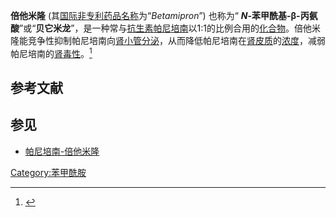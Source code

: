 {{medical}}
{{Drugbox
| IUPAC_name        = 3-(benzoylamino)propanoic acid<br />N-苯甲酰基-β-丙氨酸
| image             =  Betamipron.svg
| CAS_number        = 3440-28-6
| CAS_supplemental  =
| CAS_number_Ref = {{cascite|correct|??}}
| ATC_prefix        = J01
| ATC_suffix        = DH55
| ATC_supplemental  = （与[[帕尼培南|帕尼培南]]合用）
| PubChem           = 71651
| DrugBank_Ref = {{drugbankcite|correct|drugbank}}
| DrugBank =  
| UNII_Ref = {{fdacite|correct|FDA}}
| UNII = 3W0M245736
| ChEMBL_Ref = {{ebicite|correct|EBI}}
| ChEMBL = 1231530
|  ChemSpiderID_Ref = {{chemspidercite|correct|chemspider}}
| ChemSpiderID = 64711
|  SMILES = O=C(NCCC(=O)O)c1ccccc1
|  InChI = 1/C10H11NO3/c12-9(13)6-7-11-10(14)8-4-2-1-3-5-8/h1-5H,6-7H2,(H,11,14)(H,12,13)
|  InChIKey = CWXYHOHYCJXYFQ-UHFFFAOYAJ
|  StdInChI_Ref = {{stdinchicite|correct|chemspider}}
| StdInChI = 1S/C10H11NO3/c12-9(13)6-7-11-10(14)8-4-2-1-3-5-8/h1-5H,6-7H2,(H,11,14)(H,12,13)
|  StdInChIKey_Ref = {{stdinchicite|correct|chemspider}}
| StdInChIKey = CWXYHOHYCJXYFQ-UHFFFAOYSA-N
| chemical_formula  = 
| C=10 | H=11 | N=1 | O=3 
| molecular_weight  = 193.19 g/mol
| bioavailability   = 
| protein_bound     = 
| metabolism        = 
| elimination_half-life = 
| excretion         = 
| pregnancy_AU      =  <!-- A / B1 / B2 / B3 / C / D / X -->
| pregnancy_US      =  <!-- A / B            / C / D / X -->
| pregnancy_category=  
| legal_AU =  <!-- S2, S3, S4, S5, S6, S7, S8, S9 or Unscheduled-->
| legal_CA =  <!-- Schedule I, II, III, IV, V, VI, VII, VIII -->
| legal_UK =  <!-- GSL, P, POM, CD, or Class A, B, C -->
| legal_US =  <!-- OTC / Rx-only / Schedule I, II, III, IV, V -->
| legal_status      = 
| routes_of_administration = 
}}

'''倍他米隆''' (其[[国际非专利药品名称|国际非专利药品名称]]为“''Betamipron''”) 也称为“ '''''N''-苯甲酰基-β-丙氨酸'''”或“'''贝它米龙'''”，是一种常与[[抗生素|抗生素]][[帕尼培南|帕尼培南]]以1:1的比例合用的[[化合物|化合物]]。倍他米隆能竞争性抑制帕尼培南向[[肾小管|肾小管]][[分泌|分泌]]，从而降低帕尼培南在[[肾皮质|肾皮质]]的[[浓度|浓度]]，减弱帕尼培南的[[肾毒性|肾毒性]]。<ref>{{cite journal |author=Goa KL, Noble S |title=Panipenem/betamipron |journal=Drugs |volume=63 |issue=9 |pages=913–25; discussion 926 |year=2003 |pmid=12678575 |doi= 10.2165/00003495-200363090-00005|url=}}</ref>

==参考文献==
{{Reflist}}

==参见==
*[[帕尼培南-倍他米隆|帕尼培南-倍他米隆]]

[[Category:苯甲酰胺|Category:苯甲酰胺]]

{{antibiotic-stub}}